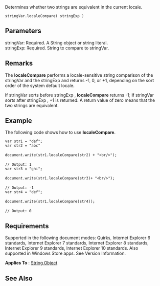 Determines whether two strings are equivalent in the current locale.

 stringVar.localeCompare( stringExp )

==Parameters==
; stringVar: Required. A String object or string literal.
; stringExp: Required. String to compare to stringVar.

==Remarks==
The '''localeCompare''' performs a locale-sensitive string comparison of the stringVar and the stringExp and returns -1, 0, or +1, depending on the sort order of the system default locale.

If stringVar sorts before stringExp , '''localeCompare''' returns -1; if stringVar sorts after stringExp , +1 is returned. A return value of zero means that the two strings are equivalent.


==Example==
The following code shows how to use '''localeCompare'''.

 var str1 = "def";
 var str2 = "abc"
 
 document.write(str1.localeCompare(str2) + "&lt;br/&gt;");
 
 // Output: 1
 var str3 = "ghi";
 
 document.write(str1.localeCompare(str3)+ "&lt;br/&gt;");
 
 // Output: -1
 var str4 = "def";
 
 document.write(str1.localeCompare(str4));
 
 // Output: 0

==Requirements==
Supported in the following document modes: Quirks, Internet Explorer 6 standards, Internet Explorer 7 standards, Internet Explorer 8 standards, Internet Explorer 9 standards, Internet Explorer 10 standards. Also supported in Windows Store apps. See Version Information.

'''Applies To''' : [[Objects/String|String Object]]


==See Also==

              
